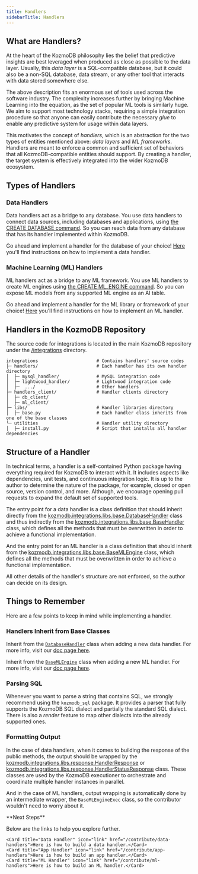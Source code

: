 ```yaml
---
title: Handlers
sidebarTitle: Handlers
---
```


## What are Handlers?

At the heart of the KozmoDB philosophy lies the belief that predictive insights are best leveraged when produced as close as possible to the data layer. Usually, this *data layer* is a SQL-compatible database, but it could also be a non-SQL database, data stream, or any other tool that interacts with data stored somewhere else.

The above description fits an enormous set of tools used across the software industry. The complexity increases further by bringing Machine Learning into the equation, as the set of popular ML tools is similarly huge. We aim to support most technology stacks, requiring a simple integration procedure so that anyone can easily contribute the necessary *glue* to enable any predictive system for usage within data layers.

This motivates the concept of *handlers*, which is an abstraction for the two types of entities mentioned above: *data layers* and *ML frameworks*. Handlers are meant to enforce a common and sufficient set of behaviors that all KozmoDB-compatible entities should support. By creating a handler, the target system is effectively integrated into the wider KozmoDB ecosystem.

## Types of Handlers

### Data Handlers

Data handlers act as a bridge to any database. You use data handlers to connect data sources, including databases and applications, using [the CREATE DATABASE command](/sql/create/databases/). So you can reach data from any database that has its handler implemented within KozmoDB.

<Tip>
Go ahead and implement a handler for the database of your choice! <a href="https://github.com/digitranslab/kozmodb/blob/main/docs/contribute/data-handlers.mdx">Here</a> you'll find instructions on how to implement a data handler.
</Tip>

### Machine Learning (ML) Handlers

ML handlers act as a bridge to any ML framework. You use ML handlers to create ML engines using [the CREATE ML_ENGINE command](/sql/create/ml-engine/). So you can expose ML models from any supported ML engine as an AI table.

<Tip>
Go ahead and implement a handler for the ML library or framework of your choice! <a href="https://github.com/digitranslab/kozmodb/blob/main/docs/contribute/ml-handlers.mdx">Here</a> you'll find instructions on how to implement an ML handler.
</Tip>

## Handlers in the KozmoDB Repository

The source code for integrations is located in the main KozmoDB repository under the [/integrations](https://github.com/digitranslab/kozmodb/tree/main/kozmodb/integrations) directory.

```
integrations                      # Contains handlers' source codes
├─ handlers/                      # Each handler has its own handler directory
│  ├─ mysql_handler/              # MySQL integration code
│  ├─ lightwood_handler/          # Lightwood integration code
│  ├─  .../                       # Other handlers
├─ handlers_client/               # Handler clients directory
│  ├─ db_client/              
│  ├─ ml_client/              
├─ libs/                          # Handler libraries directory
│  ├─ base.py                     # Each handler class inherits from one of the base classes
└─ utilities                      # Handler utility directory
│  ├─ install.py                  # Script that installs all handler dependencies
```

## Structure of a Handler

In technical terms, a handler is a self-contained Python package having everything required for KozmoDB to interact with it. It includes aspects like dependencies, unit tests, and continuous integration logic. It is up to the author to determine the nature of the package, for example, closed or open source, version control, and more. Although, we encourage opening pull requests to expand the default set of supported tools.

The entry point for a data handler is a class definition that should inherit directly from the [kozmodb.integrations.libs.base.DatabaseHandler](https://github.com/digitranslab/kozmodb/blob/main/kozmodb/integrations/libs/base.py#L102) class and thus indirectly from the [kozmodb.integrations.libs.base.BaseHandler](https://github.com/digitranslab/kozmodb/blob/main/kozmodb/integrations/libs/base.py#L8) class, which defines all the methods that must be overwritten in order to achieve a functional implementation.

And the entry point for an ML handler is a class definition that should inherit from the [kozmodb.integrations.libs.base.BaseMLEngine](https://github.com/digitranslab/kozmodb/blob/main/kozmodb/integrations/libs/base.py#L122) class, which defines all the methods that must be overwritten in order to achieve a functional implementation.

<Note>
All other details of the handler's structure are not enforced, so the author can decide on its design.
</Note>

## Things to Remember

Here are a few points to keep in mind while implementing a handler.

### Handlers Inherit from Base Classes

Inherit from the [`DatabaseHandler`](https://github.com/digitranslab/kozmodb/blob/main/kozmodb/integrations/libs/base.py#L102) class when adding a new data handler. For more info, visit our [doc page here](/contribute/data-handlers/).

Inherit from the [`BaseMLEngine`](https://github.com/digitranslab/kozmodb/blob/main/kozmodb/integrations/libs/base.py#L122) class when adding a new ML handler. For more info, visit our [doc page here](/contribute/ml-handlers/).

### Parsing SQL

Whenever you want to parse a string that contains SQL, we strongly recommend using the `kozmodb_sql` package. It provides a parser that fully supports the KozmoDB SQL dialect and partially the standard SQL dialect. There is also a *render* feature to map other dialects into the already supported ones.

### Formatting Output

In the case of data handlers, when it comes to building the response of the public methods, the output should be wrapped by the [kozmodb.integrations.libs.response.HandlerResponse](https://github.com/digitranslab/kozmodb/blob/main/kozmodb/integrations/libs/response.py#L7) or [kozmodb.integrations.libs.response.HandlerStatusResponse](https://github.com/digitranslab/kozmodb/blob/main/kozmodb/integrations/libs/response.py#L32) class. These classes are used by the KozmoDB executioner to orchestrate and coordinate multiple handler instances in parallel.

And in the case of ML handlers, output wrapping is automatically done by an intermediate wrapper, the `BaseMLEngineExec` class, so the contributor wouldn't need to worry about it.

<Info>
**Next Steps**

Below are the links to help you explore further.

<CardGroup cols={3}>

    <Card title="Data Handler" icon="link" href="/contribute/data-handlers">Here is how to build a data handler.</Card>
    <Card title="App Handler" icon="link" href="/contribute/app-handlers">Here is how to build an app handler.</Card>
    <Card title="ML Handler" icon="link" href="/contribute/ml-handlers">Here is how to build an ML handler.</Card>

</CardGroup>

</Info>
